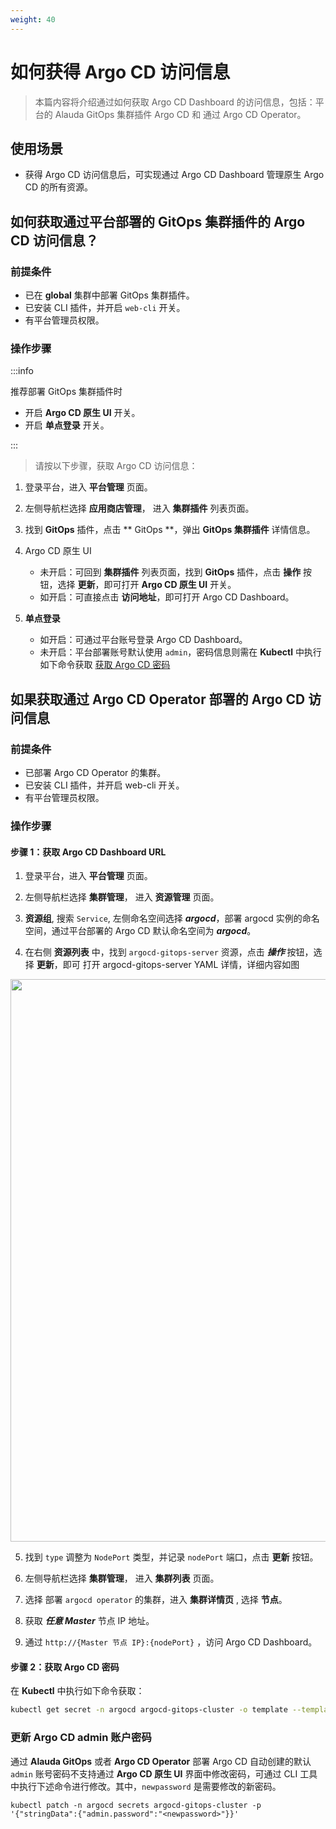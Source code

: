 ```yaml
---
weight: 40
---
```


# 如何获得 Argo CD 访问信息

> 本篇内容将介绍通过如何获取 Argo CD Dashboard 的访问信息，包括：平台的 Alauda GitOps 集群插件 Argo CD 和 通过 Argo CD Operator。


## 使用场景

- 获得 Argo CD 访问信息后，可实现通过 Argo CD Dashboard 管理原生 Argo CD 的所有资源。

## 如何获取通过平台部署的 GitOps 集群插件的 Argo CD 访问信息？

### 前提条件
- 已在 **global** 集群中部署 GitOps 集群插件。
- 已安装 CLI 插件，并开启 `web-cli` 开关。
- 有平台管理员权限。

### 操作步骤
:::info

推荐部署 GitOps 集群插件时
 - 开启 **Argo CD 原生 UI** 开关。
 - 开启 **单点登录** 开关。

:::

> 请按以下步骤，获取 Argo CD 访问信息：

1. 登录平台，进入 **平台管理** 页面。

2. 左侧导航栏选择 **应用商店管理**， 进入 **集群插件** 列表页面。

3. 找到 **GitOps** 插件，点击 ** GitOps **，弹出 **GitOps 集群插件** 详情信息。

4. Argo CD 原生 UI
   - 未开启：可回到 **集群插件** 列表页面，找到 **GitOps** 插件，点击 **操作** 按钮，选择 **更新**，即可打开 **Argo CD 原生 UI** 开关。
   - 如开启：可直接点击 **访问地址**，即可打开 Argo CD Dashboard。

5. **单点登录**
   - 如开启：可通过平台账号登录 Argo CD Dashboard。
   - 未开启：平台部署账号默认使用 `admin`，密码信息则需在 **Kubectl** 中执行如下命令获取 [获取 Argo CD 密码](#argocd-password-cli)

## 如果获取通过 Argo CD Operator 部署的 Argo CD 访问信息

### 前提条件
- 已部署 Argo CD Operator 的集群。
- 已安装 CLI 插件，并开启 web-cli 开关。
- 有平台管理员权限。

### 操作步骤

#### 步骤 1：获取 Argo CD Dashboard URL

1. 登录平台，进入 **平台管理** 页面。

2. 左侧导航栏选择 **集群管理**， 进入 **资源管理** 页面。

3. **资源组**, 搜索 `Service`, 左侧命名空间选择 ***argocd***，部署 argocd 实例的命名空间，通过平台部署的 Argo CD 默认命名空间为 ***argocd***。

4. 在右侧 **资源列表** 中，找到 `argocd-gitops-server` 资源，点击 ***操作*** 按钮，选择 **更新**，即可 打开 argocd-gitops-server YAML 详情，详细内容如图
<img src="../../gitops/assets/argo_cd_service_nodeport.png" width = "900" />

5. 找到 `type` 调整为 `NodePort` 类型，并记录 `nodePort` 端口，点击 **更新** 按钮。

6. 左侧导航栏选择 **集群管理**， 进入 **集群列表** 页面。

7. 选择 部署 `argocd operator` 的集群，进入 **集群详情页** , 选择 **节点**。

8. 获取 ***任意 Master*** 节点 IP 地址。

9. 通过 `http://{Master 节点 IP}:{nodePort}` ，访问 Argo CD Dashboard。

#### 步骤 2：获取 Argo CD 密码

在 **Kubectl** 中执行如下命令获取：
   ```bash
   kubectl get secret -n argocd argocd-gitops-cluster -o template --template='{{index .data "admin.password"}}'|base64 -d
   ```

### 更新 Argo CD admin 账户密码<a id="argocd-update-password-cli"></a>

通过 **Alauda GitOps** 或者 **Argo CD Operator** 部署 Argo CD 自动创建的默认 `admin` 账号密码不支持通过 **Argo CD 原生 UI** 界面中修改密码，可通过 CLI 工具中执行下述命令进行修改。其中，`newpassword` 是需要修改的新密码。

```
kubectl patch -n argocd secrets argocd-gitops-cluster -p '{"stringData":{"admin.password":"<newpassword>"}}'
```